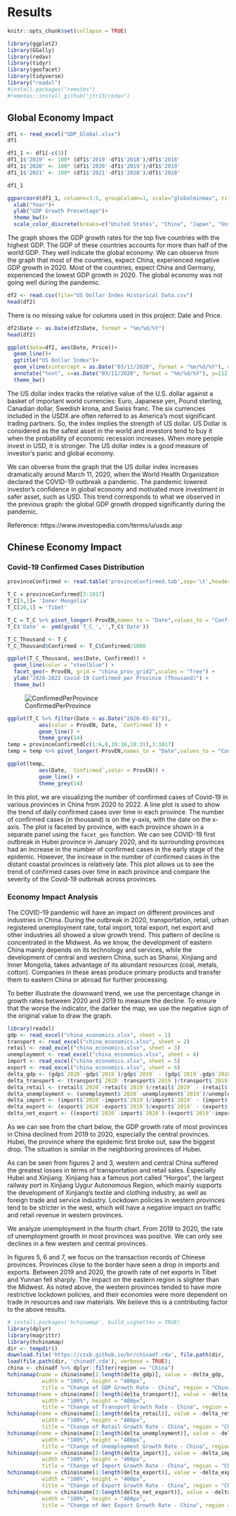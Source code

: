# Results

```r
knitr::opts_chunk$set(collapse = TRUE)
```
```r
library(ggplot2)
library(GGally)
library(redav)
library(tidyr)
library(geofacet)
library(tidyverse)
library("readxl")
#install.packages("remotes")
#remotes::install_github("jtr13/redav")
```

## Global Economy Impact
```r
df1 <- read_excel("GDP_Global.xlsx")
df1 
```

```r
df1_1 <- df1[-c(3)]
df1_1$'2019' <- 100* (df1$'2019'-df1$'2018')/df1$'2018'
df1_1$'2020' <- 100* (df1$'2020'-df1$'2019')/df1$'2019'
df1_1$'2021' <- 100* (df1$'2021'-df1$'2020')/df1$'2020'

df1_1
```

```r
ggparcoord(df1_1, columns=3:5, groupColumn=1, scale="globalminmax", title="GDP Growth Rates by Country") +
  xlab("Year")+
  ylab("GDP Growth Precentage")+
  theme_bw()+
  scale_color_discrete(breaks=c("United States", "China", "Japan", "United Kingdom", "Germany"))
```

The graph shows the GDP growth rates for the top five countries with the highest GDP. The GDP of these countries accounts for more than half of the world GDP. They well indicate the global economy. We can observe from the graph that most of the countries, expect China, experienced negative GDP growth in 2020. Most of the countries, expect China and Germany, experienced the lowest GDP growth in 2020. The global economy was not going well during the pandemic. 


```r
df2 <- read.csv(file="US Dollar Index Historical Data.csv")
head(df2)
```
There is no missing value for columns used in this project: Date and Price.

```r
df2$Date <- as.Date(df2$Date, format = "%m/%d/%Y")
head(df2)
```

```r
ggplot(data=df2, aes(Date, Price))+
  geom_line()+
  ggtitle("US Dollar Index")+
  geom_vline(xintercept = as.Date("03/11/2020", format = "%m/%d/%Y"), color="blue", alpha=0.3)+
  annotate("text", x=as.Date("03/11/2020", format = "%m/%d/%Y"), y=112, color="blue", label="The World Health Organization declared \n the COVID-19 outbreak a pandemic \n 2020/03/11", hjust=0)+
  theme_bw()
```

The US dollar index tracks the relative value of the U.S. dollar against a basket of important world currencies: Euro, Japanese yen, Pound sterling, Canadian dollar, Swedish krona, and Swiss franc. The six currencies included in the USDX are often referred to as America's most significant trading partners. So, the index implies the strength of US dollar. US Dollar is considered as the safest asset in the world and investors tend to buy it when the probability of economic recession increases. When more people invest in USD, it is stronger. The US dollar index is a good measure of investor’s panic and global economy. 

We can obverse from the graph that the US dollar index increases dramatically around March 11, 2020, when the World Health Organization declared the COVID-19 outbreak a pandemic. The pandemic lowered investor's confidence in global economy and motivated more investment in safer asset, such as USD. This trend corresponds to what we observed in the previous graph: the global GDP growth dropped significantly during the pandemic. 

Reference: https://www.investopedia.com/terms/u/usdx.asp


## Chinese Economy Impact

### Covid-19 Confirmed Cases Distribution

```r
provinceConfirmed <- read.table('provinceConfirmed.tab',sep='\t',header=TRUE)

T_C = provinceConfirmed[3:1017]
T_C[5,1]= 'Inner Mongolia'
T_C[26,1] = 'Tibet'

T_C = T_C %>% pivot_longer(-ProvEN,names_to = "Date",values_to = "Confirmed")
T_C$'Date' <- ymd(gsub('T_C_','',T_C$'Date'))
```

```r
T_C_Thousand <- T_C
T_C_Thousand$Confirmed <- T_C$Confirmed/1000

ggplot(T_C_Thousand, aes(Date, Confirmed)) +
  geom_line(color = "steelblue") +
  facet_geo(~ ProvEN, grid = "china_prov_grid2",scales = "free") +
  ylab("2020-2022 Covid-19 Confirmed per Province (Thousand)") +
  theme_bw()
```
![ConfirmedPerProvince](ConfirmedPerProvince.png)

```r
ggplot(T_C %>% filter(Date < as.Date("2020-03-01")),
          aes(color = ProvEN, Date, `Confirmed`)) + 
          geom_line() + 
          theme_grey(14)
temp = provinceConfirmed[c(1:6,8,10:16,18:31),3:1017]
temp = temp %>% pivot_longer(-ProvEN,names_to = "Date",values_to = "Confirmed")

ggplot(temp,
          aes(Date, `Confirmed`,color = ProvEN)) + 
          geom_line() + 
          theme_grey(14)

```

In this plot, we are visualizing the number of confirmed cases of Covid-19 in various provinces in China from 2020 to 2022. A line plot is used to show the trend of daily confirmed cases over time in each province. The number of confirmed cases (in thousand) is on the y-axis, with the date on the x-axis. The plot is faceted by province, with each province shown in a separate panel using the `facet_geo` function. We can see COVID-19 first outbreak in Hubei province in January 2020, and its surrounding provinces had an increase in the number of confirmed cases in the early stage of the epidemic. However, the increase in the number of confirmed cases in the distant coastal provinces is relatively late. This plot allows us to see the trend of confirmed cases over time in each province and compare the severity of the Covid-19 outbreak across provinces. 

### Economy Impact Analysis

The COVID-19 pandemic will have an impact on different provinces and industries in China. During the outbreak in 2020, transportation, retail, urban registered unemployment rate, total import, total export, net export and other industries all showed a slow growth trend. This pattern of decline is concentrated in the Midwest. As we know, the development of eastern China mainly depends on its technology and services, while the development of central and western China, such as Shanxi, Xinjiang and Inner Mongolia, takes advantage of its abundant resources (coal, metals, cotton). Companies in these areas produce primary products and transfer them to eastern China or abroad for further processing.

To better illustrate the downward trend, we use the percentage change in growth rates between 2020 and 2019 to measure the decline. To ensure that the worse the indicator, the darker the map, we use the negative sign of the original value to draw the graph. 

```r
library(readxl)
gdp <- read_excel("china_economics.xlsx", sheet = 1)
transport <- read_excel("china_economics.xlsx", sheet = 2)
retail <- read_excel("china_economics.xlsx", sheet = 3)
unemployment <- read_excel("china_economics.xlsx", sheet = 4)
import <- read_excel("china_economics.xlsx", sheet = 5)
export <- read_excel("china_economics.xlsx", sheet = 6)
delta_gdp <- (gdp$`2020`-gdp$`2019`)/gdp$`2019` - (gdp$`2019`-gdp$`2018`)/gdp$`2018`
delta_transport <- (transport$`2020`-transport$`2019`)/transport$`2019` - (transport$`2019`-transport$`2018`)/transport$`2018`
delta_retail <- (retail$`2020`-retail$`2019`)/retail$`2019` - (retail$`2019`-retail$`2018`)/retail$`2018`
delta_unemployment <- (unemployment$`2020`-unemployment$`2019`)/unemployment$`2019` - (unemployment$`2019`-unemployment$`2018`)/unemployment$`2018`
delta_import <- (import$`2020`-import$`2019`)/import$`2019` - (import$`2019`-import$`2018`)/import$`2018`
delta_export <- (export$`2020`-export$`2019`)/export$`2019` - (export$`2019`-export$`2018`)/export$`2018`
delta_net_export <- ((export$`2020`-import$`2020`)-(export$`2019`-import$`2019`))/(export$`2019`-import$`2019`) - ((export$`2019`-import$`2019`)-(export$`2018`-import$`2018`))/(export$`2018`-import$`2018`)
```

As we can see from the chart below, the GDP growth rate of most provinces in China declined from 2019 to 2020, especially the central provinces. Hubei, the province where the epidemic first broke out, saw the biggest drop. The situation is similar in the neighboring provinces of Hubei.

As can be seen from figures 2 and 3, western and central China suffered the greatest losses in terms of transportation and retail sales. Especially Hubei and Xinjiang. Xinjiang has a famous port called "Horgos", the largest railway port in Xinjiang Uygur Autonomous Region, which mainly supports the development of Xinjiang's textile and clothing industry, as well as foreign trade and service industry. Lockdown policies in western provinces tend to be stricter in the west, which will have a negative impact on traffic and retail revenue in western provinces.

We analyze unemployment in the fourth chart. From 2019 to 2020, the rate of unemployment growth in most provinces was positive. We can only see declines in a few western and central provinces.

In figures 5, 6 and 7, we focus on the transaction records of Chinese provinces. Provinces close to the border have seen a drop in imports and exports. Between 2019 and 2020, the growth rate of net exports in Tibet and Yunnan fell sharply. The impact on the eastern region is slighter than the Midwest. As noted above, the western provinces tended to have more restrictive lockdown policies, and their economies were more dependent on trade in resources and raw materials. We believe this is a contributing factor to the above results.

```r
# install.packages('hchinamap', build_vignettes = TRUE)
library(dplyr)
library(magrittr)
library(hchinamap)
dir <- tempdir()
download.file('https://czxb.github.io/br/chinadf.rda', file.path(dir, 'chinadf.rda'))
load(file.path(dir, 'chinadf.rda'), verbose = TRUE);
china <- chinadf %>% dplyr::filter(region == "China")
hchinamap(name = china$name[1:length(delta_gdp)], value = -delta_gdp,
           width = "100%", height = "400px",
           title = "Change of GDP Growth Rate - China", region = "China")
hchinamap(name = china$name[1:length(delta_transport)], value = -delta_transport,
           width = "100%", height = "400px",
           title = "Change of Transport Growth Rate - China", region = "China")
hchinamap(name = china$name[1:length(delta_retail)], value = -delta_retail,
           width = "100%", height = "400px",
           title = "Change of Retail Growth Rate - China", region = "China")
hchinamap(name = china$name[1:length(delta_unemployment)], value = -delta_unemployment,
           width = "100%", height = "400px",
           title = "Change of Unemployment Growth Rate - China", region = "China")
hchinamap(name = china$name[1:length(delta_import)], value = -delta_import,
           width = "100%", height = "400px",
           title = "Change of Import Growth Rate - China", region = "China")
hchinamap(name = china$name[1:length(delta_export)], value = -delta_export,
           width = "100%", height = "400px",
           title = "Change of Export Growth Rate - China", region = "China")
hchinamap(name = china$name[1:length(delta_net_export)], value = -delta_net_export,
           width = "100%", height = "400px",
           title = "Change of Net Export Growth Rate - China", region = "China")
```
